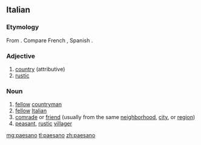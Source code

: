 ==Italian==

===Etymology===
From {{term|paese|lang=it}}. Compare French {{m|fr|paysan}}, Spanish {{m|es|paisano}}.

===Adjective===
{{it-adj|paesan}}

# [[country]] (attributive)
# [[rustic]]

===Noun===
{{it-noun|m|f=paesana}}

# [[fellow]] [[countryman]]
# [[fellow]] [[Italian]]
# [[comrade]] or [[friend]] (usually from the same [[neighborhood]], [[city]], or [[region]])
# [[peasant]], [[rustic]] [[villager]]

[[mg:paesano]]
[[tl:paesano]]
[[zh:paesano]]